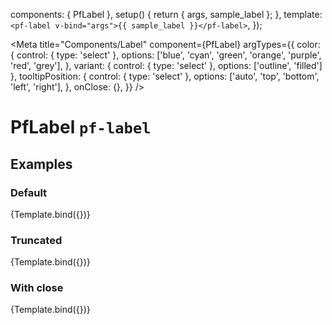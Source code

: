 

  components: { PfLabel },
  setup() {
    return { args, sample_label };
  },
  template: `<pf-label v-bind="args">{{ sample_label }}</pf-label>`,
});


<Meta title="Components/Label" component={PfLabel} argTypes={{
    color: {
      control: { type: 'select' },
      options: ['blue', 'cyan', 'green', 'orange', 'purple', 'red', 'grey'],
    },
    variant: { control: { type: 'select' }, options: ['outline', 'filled'] },
    tooltipPosition: {
      control: { type: 'select' },
      options: ['auto', 'top', 'bottom', 'left', 'right'],
    },
    onClose: {},
  }} />

# PfLabel `pf-label`

## Examples

### Default

<Canvas>
  <Story name="Default" args={{
    sample_label: 'Label',
  }}>
    {Template.bind({})}
  </Story>
</Canvas>

<ArgsTable story="Default" />

### Truncated

<Canvas>
  <Story name="Truncated" args={{
    sample_label: 'Label is too long to fit in the label',
    truncated: true,
    tooltipPosition: 'right',
  }}>
    {Template.bind({})}
  </Story>
</Canvas>

### With close

<Canvas>
  <Story name="With close" args={{
    sample_label: 'Label',
    close: true,
  }}>
    {Template.bind({})}
  </Story>
</Canvas>
